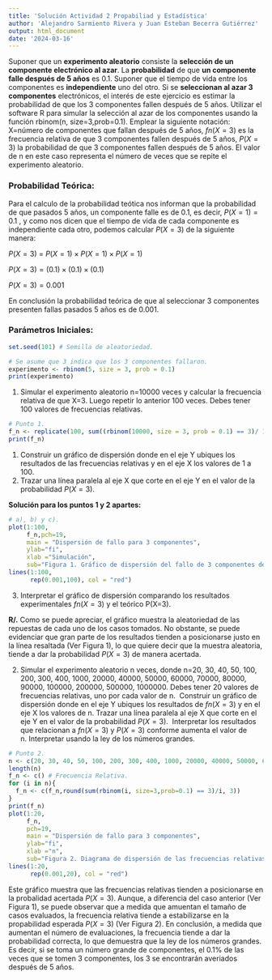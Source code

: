```yaml
---
title: 'Solución Actividad 2 Propabiliad y Estadística'
author: 'Alejandro Sarmiento Rivera y Juan Esteban Becerra Gutiérrez'
output: html_document
date: '2024-03-16'
---
```


Suponer que un **experimento aleatorio** consiste la **selección de un componente electrónico al azar**. La **probabilidad** de que **un componente falle después de 5 años** es 0.1. Suponer que el tiempo de vida entre los componentes es **independiente** uno del otro. Si se **seleccionan al azar 3 componentes** electrónicos, el interés de este ejercicio es estimar la probabilidad de que los 3 componentes fallen después de 5 años. Utilizar el software R para simular la selección al azar de los componentes usando la función rbinom(n, size=3,prob=0.1). Emplear la siguiente notación: X=número de componentes que fallan después de 5 años, $fn(X=3)$ es la frecuencia relativa de que 3 componentes fallen después de 5 años, $P(X=3)$ la probabilidad de que 3 componentes fallen después de 5 años. El valor de n en este caso representa el número de veces que se repite el experimento aleatorio.

### Probabilidad Teórica:

Para el calculo de la probabilidad teótica nos informan que la probabilidad de que pasados 5 años, un componente falle es de 0.1, es decir, $P(X = 1) = 0.1$ , y como nos dicen que el tiempo de vida de cada componente es independiente cada otro, podemos calcular $P(X = 3)$ de la siguiente manera:

$P(X = 3)$ = $P(X = 1) \times P(X = 1) \times P(X = 1)$

$P(X = 3) = (0.1) \times (0.1) \times (0.1)$

$P(X = 3) = 0.001$

En conclusión la probabilidad teórica de que al seleccionar 3 componentes presenten fallas pasados 5 años es de 0.001.

### Parámetros Iniciales:

```r
set.seed(101) # Semilla de aleatoriedad.

# Se asume que 3 indica que los 3 componentes fallaron.
experimento <- rbinom(5, size = 3, prob = 0.1)
print(experimento)
```

1.  Simular el experimento aleatorio n=10000 veces y calcular la frecuencia relativa de que X=3. Luego repetir lo anterior 100 veces. Debes tener 100 valores de frecuencias relativas.

```r
# Punto 1.
f_n <- replicate(100, sum((rbinom(10000, size = 3, prob = 0.1) == 3)/ 10000))
print(f_n)
```

1.  Construir un gráfico de dispersión donde en el eje Y ubiques los resultados de las frecuencias relativas y en el eje X los valores de 1 a 100.
2.  Trazar una línea paralela al eje X que corte en el eje Y en el valor de la probabilidad $P(X=3)$.

**Solución para los puntos 1 y 2 apartes:**

```r
# a), b) y c).
plot(1:100,
     f_n,pch=19,
     main = "Dispersión de fallo para 3 componentes",
     ylab="fi",
     xlab ="Simulación",
     sub="Figura 1. Gráfico de dispersión del fallo de 3 componentes después de 5 años")
lines(1:100,
      rep(0.001,100), col = "red")
```

3.  Interpretar el gráfico de dispersión comparando los resultados experimentales $fn(X=3)$ y el teórico P(X=3).

**R/.** Como se puede apreciar, el gráfico muestra la aleatoriedad de las repuestas de cada uno de los casos tomados. No obstante, se puede evidenciar que gran parte de los resultados tienden a posicionarse justo en la línea resaltada (Ver Figura 1), lo que quiere decir que la muestra aleatoria, tiende a dar la probabilidad $P(X=3)$ de manera acertada.

2.  Simular el experimento aleatorio n veces, donde n=20, 30, 40, 50, 100, 200, 300, 400, 1000, 20000, 40000, 50000, 60000, 70000, 80000, 90000, 100000, 200000, 500000, 1000000. Debes tener 20 valores de frecuencias relativas, uno por cada valor de n.  Construir un gráfico de dispersión donde en el eje Y ubiques los resultados de $fn(X=3$) y en el eje X los valores de n. Trazar una línea paralela al eje X que corte en el eje Y en el valor de la probabilidad $P(X=3)$.  Interpretar los resultados que relacionan a $fn(X=3$) y $P(X=3)$ conforme aumenta el valor de n. Interpretar usando la ley de los números grandes.

```r
# Punto 2.
n <- c(20, 30, 40, 50, 100, 200, 300, 400, 1000, 20000, 40000, 50000, 60000, 70000, 80000, 90000, 100000, 200000, 500000, 1000000)
length(n)
f_n <- c() # Frecuencia Relativa.
for (i in n){
  f_n <- c(f_n,round(sum(rbinom(i, size=3,prob=0.1) == 3)/i, 3))
}
print(f_n)
plot(1:20,
     f_n,
     pch=19,
     main = "Dispersión de fallo para 3 componentes",
     ylab="fi",
     xlab ="n",
     sub="Figura 2. Diagrama de dispersión de las frecuencias relativas segun el crecimiento de n")
lines(1:20,
      rep(0.001,20), col = "red")
```

Este gráfico muestra que las frecuencias relativas tienden a posicionarse en la probalidad acertada $P(X=3)$. Aunque, a diferencia del caso anterior (Ver Figura 1), se puede observar que a medida que amuentan el tamaño de casos evaluados, la frecuencia relativa tiende a estabilizarse en la propabilidad esperada $P(X=3)$ (Ver Figura 2). En conclusión, a medida que aumentan el número de evaluaciones, la frecuencia tiende a dar la probabilidad correcta, lo que demuestra que la ley de los números grandes. Es decir, si se toma un número grande de componentes, el 0.1% de las veces que se tomen 3 componentes, los 3 se encontrarán averiados después de 5 años.
